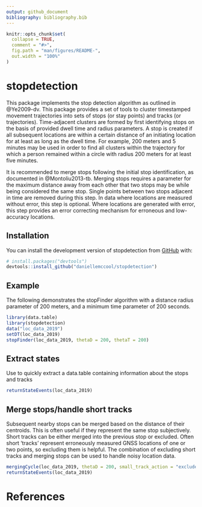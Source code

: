 ```yaml
---
output: github_document
bibliography: bibliography.bib
---
```


<!-- README.md is generated from README.Rmd. Please edit that file -->

```r
knitr::opts_chunk$set(
  collapse = TRUE,
  comment = "#>",
  fig.path = "man/figures/README-",
  out.width = "100%"
)
```

# stopdetection

<!-- badges: start -->
<!-- badges: end -->

This package implements the stop detection algorithm as outlined in @Ye2009-dv. This package provides a set of tools to cluster timestamped movement trajectories into sets of stops (or stay points) and tracks (or trajectories). Time-adjacent clusters are formed by first identifying stops on the basis of provided dwell time and radius parameters. A stop is created if all subsequent locations are within a certain distance of an initiating location for at least as long as the dwell time. For example, 200 meters and 5 minutes may be used in order to find all clusters within the trajectory for which a person remained within a circle with radius 200 meters for at least five minutes.

It is recommended to merge stops following the initial stop identification, as documented in @Montoliu2013-tb. Merging stops requires a parameter for the maximum distance away from each other that two stops may be while being considered the same stop. Single points between two stops adjacent in time are removed during this step. In data where locations are measured without error, this step is optional. Where locations are generated with error, this step provides an error correcting mechanism for erroneous and low-accuracy locations.

## Installation

You can install the development version of stopdetection from [GitHub](https://github.com/) with:

``` r
# install.packages("devtools")
devtools::install_github("daniellemccool/stopdetection")
```

## Example

The following demonstrates the stopFinder algorithm with a distance radius parameter of 200 meters, and a minimum time parameter of 200 seconds.


```r
library(data.table)
library(stopdetection)
data("loc_data_2019")
setDT(loc_data_2019)
stopFinder(loc_data_2019, thetaD = 200, thetaT = 200)
```
## Extract states

Use \code{returnStateEvents} to quickly extract a data.table containing information about the stops and tracks

```r
returnStateEvents(loc_data_2019)
```

## Merge stops/handle short tracks

Subsequent nearby stops can be merged based on the distance of their centroids. This is often useful if they represent the same stop subjectively. Short tracks can be either merged into the previous stop or excluded. Often short 'tracks' represent erroneously measured GNSS locations of one or two points, so excluding them is helpful. The combination of excluding short tracks and merging stops can be used to handle noisy location data. 

```r
mergingCycle(loc_data_2019, thetaD = 200, small_track_action = "exclude", max_locs = Inf, max_dist = 200)
returnStateEvents(loc_data_2019)
```

# References
